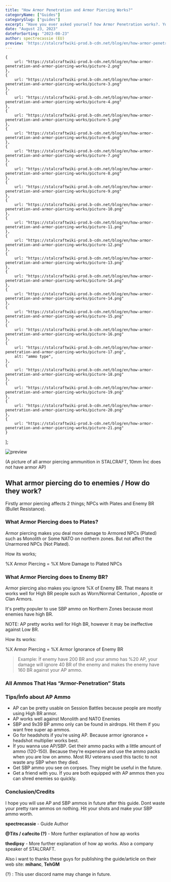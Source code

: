 ```yaml
---
title: "How Armor Penetration and Armor Piercing Works?"
categoryName: ["Guides"]
categorySlug: ["guides"]
excerpt: "Have you ever asked yourself how Armor Penetration works?. You may think that a lot of time. So let's see how they work and how they look like."
date: "August 23, 2023"
dateForSorting: "2023-08-23"
author: spectrecassie (EU)
preview: 'https://stalcraftwiki-prod.b-cdn.net/blog/en/how-armor-penetration-and-armor-piercing-works/picture-1.png'
---
```


    {
        url: "https://stalcraftwiki-prod.b-cdn.net/blog/en/how-armor-penetration-and-armor-piercing-works/picture-2.png"
    },
    {
        url: "https://stalcraftwiki-prod.b-cdn.net/blog/en/how-armor-penetration-and-armor-piercing-works/picture-3.png"
    },
    {
        url: "https://stalcraftwiki-prod.b-cdn.net/blog/en/how-armor-penetration-and-armor-piercing-works/picture-4.png"
    },
    {
        url: "https://stalcraftwiki-prod.b-cdn.net/blog/en/how-armor-penetration-and-armor-piercing-works/picture-5.png"
    },
    {
        url: "https://stalcraftwiki-prod.b-cdn.net/blog/en/how-armor-penetration-and-armor-piercing-works/picture-6.png"
    },
    {
        url: "https://stalcraftwiki-prod.b-cdn.net/blog/en/how-armor-penetration-and-armor-piercing-works/picture-7.png"
    },
    {
        url: "https://stalcraftwiki-prod.b-cdn.net/blog/en/how-armor-penetration-and-armor-piercing-works/picture-8.png"
    },
    {
        url: "https://stalcraftwiki-prod.b-cdn.net/blog/en/how-armor-penetration-and-armor-piercing-works/picture-9.png"
    },
    {
        url: "https://stalcraftwiki-prod.b-cdn.net/blog/en/how-armor-penetration-and-armor-piercing-works/picture-10.png"
    },
    {
        url: "https://stalcraftwiki-prod.b-cdn.net/blog/en/how-armor-penetration-and-armor-piercing-works/picture-11.png"
    },
    {
        url: "https://stalcraftwiki-prod.b-cdn.net/blog/en/how-armor-penetration-and-armor-piercing-works/picture-12.png"
    },
    {
        url: "https://stalcraftwiki-prod.b-cdn.net/blog/en/how-armor-penetration-and-armor-piercing-works/picture-13.png"
    },
    {
        url: "https://stalcraftwiki-prod.b-cdn.net/blog/en/how-armor-penetration-and-armor-piercing-works/picture-14.png"
    },
    {
        url: "https://stalcraftwiki-prod.b-cdn.net/blog/en/how-armor-penetration-and-armor-piercing-works/picture-14.png"
    },
    {
        url: "https://stalcraftwiki-prod.b-cdn.net/blog/en/how-armor-penetration-and-armor-piercing-works/picture-15.png"
    },
    {
        url: "https://stalcraftwiki-prod.b-cdn.net/blog/en/how-armor-penetration-and-armor-piercing-works/picture-16.png"
    },
    {
        url: "https://stalcraftwiki-prod.b-cdn.net/blog/en/how-armor-penetration-and-armor-piercing-works/picture-17.png",
        alt: "ammo type",
    },
    {
        url: "https://stalcraftwiki-prod.b-cdn.net/blog/en/how-armor-penetration-and-armor-piercing-works/picture-18.png"
    },
    {
        url: "https://stalcraftwiki-prod.b-cdn.net/blog/en/how-armor-penetration-and-armor-piercing-works/picture-19.png"
    },
    {
        url: "https://stalcraftwiki-prod.b-cdn.net/blog/en/how-armor-penetration-and-armor-piercing-works/picture-20.png"
    },
    {
        url: "https://stalcraftwiki-prod.b-cdn.net/blog/en/how-armor-penetration-and-armor-piercing-works/picture-21.png"
    }
];

![preview](https://stalcraftwiki-prod.b-cdn.net/blog/en/how-armor-penetration-and-armor-piercing-works/picture-1.png)

(A picture of all armor piercing ammunition in STALCRAFT, 10mm İnc does not have armor AP)

## What armor piercing do to enemies / How do they work?

Firstly armor piercing affects 2 things; NPCs with Plates and Enemy BR (Bullet Resistance).

### What Armor Piercing does to Plates?

Armor piercing makes you deal more damage to Armored NPCs (Plated) such as Monolith or Some NATO on northern zones. But not affect the Unarmored NPCs (Not Plated).

How its works;

%X Armor Piercing = %X More Damage to Plated NPCs

### What Armor Piercing does to Enemy BR?
Armor piercing also makes you ignore %X of Enemy BR. That means it works well for High BR people such as Worn/Normal Centurion , Apostle or Clan Armors.

It's pretty populer to use SBP ammo on Northern Zones because most enemies have high BR.

NOTE: AP pretty works well for High BR, however it may be ineffective against Low BR.

How its works:

%X Armor Piercing = %X Armor İgnorance of Enemy BR

> Example: İf enemy have 200 BR and your ammo has %20 AP, your damage will ignore 40 BR of the enemy and makes the enemy have 160 BR against your AP ammo.

### All Ammos That Has “Armor-Penetration” Stats

<ImageSlider images={images} isAlt={false}/>

### Tips/İnfo about AP Ammo

- AP can be pretty usable on Session Battles because people are mostly using High BR armor.
- AP works well against Monolith and NATO Enemies
- SBP and 9x39 BP ammo only can be found in airdrops. Hit them if you want free super ap ammos.
- Go for headshots if you’re using AP. Because armor ignorance + headshot multiplier works best.
- İf you wanna use AP/SBP. Get their ammo packs with a little amount of ammo (120-150). Because they’re expensive and use the ammo packs when you are low on ammo. Most RU veterans used this tactic to not waste any SBP when they died.
- Get SBP ammo you see on corpses. They might be useful in the future.
- Get a friend with you. İf you are both equipped with AP ammos then you can shred enemies so quickly.

### Conclusion/Credits

I hope you will use AP and SBP ammos in future after this guide. Dont waste your pretty rare ammos on nothing. Hit your shots and make your SBP ammo worth.

**spectrecassie** - Guide Author

**@Tits / cafecito (?)** - More further explanation of how ap works

**thedipsy** - More further explanation of how ap works. Also a company speaker of STALCRAFT.

Also i want to thanks these guys for publishing the guide/article on their web site: **mihanc**, **TehGM**


(?) : This user discord name may change in future.
